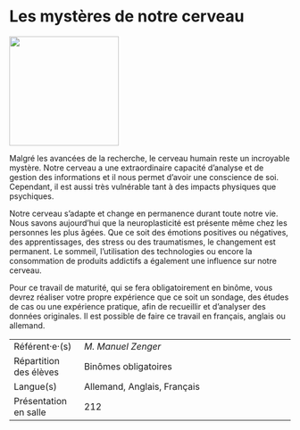 # Les mystères de notre cerveau

::: {.center data-latex=""}
![](images/les-mysteres-de-notre-cerveau.jpg){height=14em}
:::

Malgré les avancées de la recherche, le cerveau humain reste un
incroyable mystère. Notre cerveau a une extraordinaire capacité
d'analyse et de gestion des informations et il nous permet d'avoir une
conscience de soi. Cependant, il est aussi très vulnérable tant à des
impacts physiques que psychiques.

Notre cerveau s'adapte et change en permanence durant toute notre vie.
Nous savons aujourd'hui que la neuroplasticité est présente même chez
les personnes les plus âgées. Que ce soit des émotions positives ou
négatives, des apprentissages, des stress ou des traumatismes, le
changement est permanent. Le sommeil, l'utilisation des technologies ou
encore la consommation de produits addictifs a également une influence
sur notre cerveau.

Pour ce travail de maturité, qui se fera obligatoirement en binôme, vous
devrez réaliser votre propre expérience que ce soit un sondage, des
études de cas ou une expérience pratique, afin de recueillir et
d'analyser des données originales. Il est possible de faire ce travail
en français, anglais ou allemand.

::: {.small data-latex=""}
|                        |                                            |
| :------------- | :----------------------------------------- |
| Référent·e·(s)         | _M. Manuel Zenger_                              |
| Répartition des élèves | Binômes obligatoires                                |
| Langue(s)              | Allemand, Anglais, Français                                |
| Présentation en salle  | 212                                  |
:::